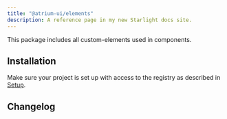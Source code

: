 ```yaml
---
title: "@atrium-ui/elements"
description: A reference page in my new Starlight docs site.
---
```



This package includes all custom-elements used in components.

<Pills>
  <Lit />
</Pills>

## Installation

Make sure your project is set up with access to the registry as described in [Setup](/atrium/setup).

<Command
  pnpm="pnpm add @atrium-ui/elements --save-exact"
  npm="npm i @atrium-ui/elements --save-exact"
  bun="bun add @atrium-ui/elements --exact"
/>

## Changelog

<Changelog package="elements" />
